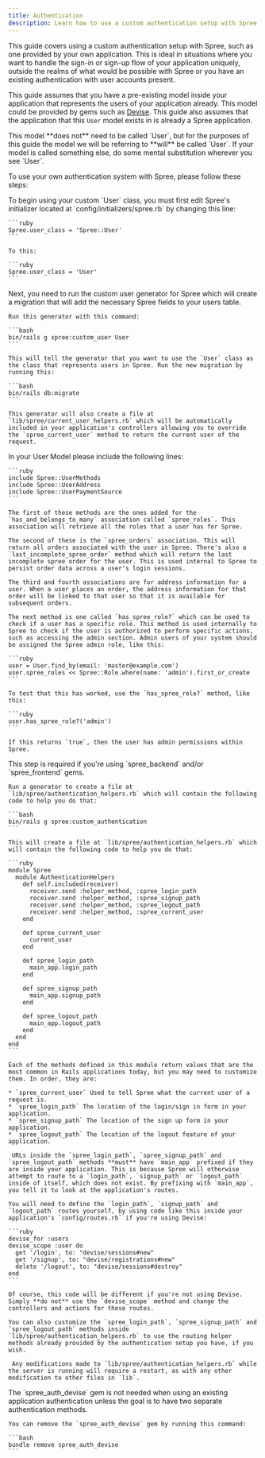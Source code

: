```yaml
---
title: Authentication
description: Learn how to use a custom authentication setup with Spree
---
```


This guide covers using a custom authentication setup with Spree, such as one provided by your own application. This is ideal in situations where you want to handle the sign-in or sign-up flow of your application uniquely, outside the realms of what would be possible with Spree or you have an existing authentication with user accounts present.

This guide assumes that you have a pre-existing model inside your application that represents the users of your application already. This model could be provided by gems such as [Devise](https://github.com/plataformatec/devise). This guide also assumes that the application that this `User` model exists in is already a Spree application.

<Note>
This model **does not** need to be called `User`, but for the purposes of this guide the model we will be referring to **will** be called `User`. If your model is called something else, do some mental substitution wherever you see `User`.
</Note>

To use your own authentication system with Spree, please follow these steps:

<AccordionGroup>
  <Accordion title="1. Change the Spree.user_class">
    To begin using your custom `User` class, you must first edit Spree's initializer located at `config/initializers/spree.rb` by changing this line:

    ```ruby
    Spree.user_class = 'Spree::User'
    ```

    To this:

    ```ruby
    Spree.user_class = 'User'
    ```
  </Accordion>

  <Accordion title="2. Update User model">
    Next, you need to run the custom user generator for Spree which will create a migration that will add the necessary Spree fields to your users table.

    Run this generator with this command:

    ```bash
    bin/rails g spree:custom_user User
    ```

    This will tell the generator that you want to use the `User` class as the class that represents users in Spree. Run the new migration by running this:

    ```bash
    bin/rails db:migrate
    ```

    This generator will also create a file at `lib/spree/current_user_helpers.rb` which will be automatically included in your application's controllers allowing you to override the `spree_current_user` method to return the current user of the request.
  </Accordion>
  <Accordion title="3. Include User concerns in your User model">
    In your User Model please include the following lines:

    ```ruby
    include Spree::UserMethods
    include Spree::UserAddress
    include Spree::UserPaymentSource
    ```

    The first of these methods are the ones added for the `has_and_belongs_to_many` association called `spree_roles`. This association will retrieve all the roles that a user has for Spree.

    The second of these is the `spree_orders` association. This will return all orders associated with the user in Spree. There's also a `last_incomplete_spree_order` method which will return the last incomplete spree order for the user. This is used internal to Spree to persist order data across a user's login sessions.

    The third and fourth associations are for address information for a user. When a user places an order, the address information for that order will be linked to that user so that it is available for subsequent orders.

    The next method is one called `has_spree_role?` which can be used to check if a user has a specific role. This method is used internally to Spree to check if the user is authorized to perform specific actions, such as accessing the admin section. Admin users of your system should be assigned the Spree admin role, like this:

    ```ruby
    user = User.find_by(email: 'master@example.com')
    user.spree_roles << Spree::Role.where(name: 'admin').first_or_create
    ```

    To test that this has worked, use the `has_spree_role?` method, like this:

    ```ruby
    user.has_spree_role?('admin')
    ```

    If this returns `true`, then the user has admin permissions within Spree.
  </Accordion>
  <Accordion title="4. Customize Spree Authentication Helpers (Optional)">
    <Note>
      This step is required if you're using `spree_backend` and/or `spree_frontend` gems.
    </Note>

    Run a generator to create a file at `lib/spree/authentication_helpers.rb` which will contain the following code to help you do that:

    ```bash
    bin/rails g spree:custom_authentication
    ```

    This will create a file at `lib/spree/authentication_helpers.rb` which will contain the following code to help you do that:

    ```ruby
    module Spree
      module AuthenticationHelpers
        def self.included(receiver)
          receiver.send :helper_method, :spree_login_path
          receiver.send :helper_method, :spree_signup_path
          receiver.send :helper_method, :spree_logout_path
          receiver.send :helper_method, :spree_current_user
        end

        def spree_current_user
          current_user
        end

        def spree_login_path
          main_app.login_path
        end

        def spree_signup_path
          main_app.signup_path
        end

        def spree_logout_path
          main_app.logout_path
        end
      end
    end
    ```

    Each of the methods defined in this module return values that are the most common in Rails applications today, but you may need to customize them. In order, they are:

    * `spree_current_user` Used to tell Spree what the current user of a request is.
    * `spree_login_path` The location of the login/sign in form in your application.
    * `spree_signup_path` The location of the sign up form in your application.
    * `spree_logout_path` The location of the logout feature of your application.

     URLs inside the `spree_login_path`, `spree_signup_path` and `spree_logout_path` methods **must** have `main_app` prefixed if they are inside your application. This is because Spree will otherwise attempt to route to a `login_path`, `signup_path` or `logout_path` inside of itself, which does not exist. By prefixing with `main_app`, you tell it to look at the application's routes.

    You will need to define the `login_path`, `signup_path` and `logout_path` routes yourself, by using code like this inside your application's `config/routes.rb` if you're using Devise:

    ```ruby
    devise_for :users
    devise_scope :user do
      get '/login', to: "devise/sessions#new"
      get '/signup', to: "devise/registrations#new"
      delete '/logout', to: "devise/sessions#destroy"
    end
    ```

    Of course, this code will be different if you're not using Devise. Simply **do not** use the `devise_scope` method and change the controllers and actions for these routes.

    You can also customize the `spree_login_path`, `spree_signup_path` and `spree_logout_path` methods inside `lib/spree/authentication_helpers.rb` to use the routing helper methods already provided by the authentication setup you have, if you wish.

     Any modifications made to `lib/spree/authentication_helpers.rb` while the server is running will require a restart, as with any other modification to other files in `lib`.
  </Accordion>
  <Accordion title="5. Remove Auth Devise gem">
    The `spree_auth_devise` gem is not needed when using an existing application authentication unless the goal is to have two separate authentication methods.

    You can remove the `spree_auth_devise` gem by running this command:

    ```bash
    bundle remove spree_auth_devise
    ```
  </Accordion>
</AccordionGroup>
